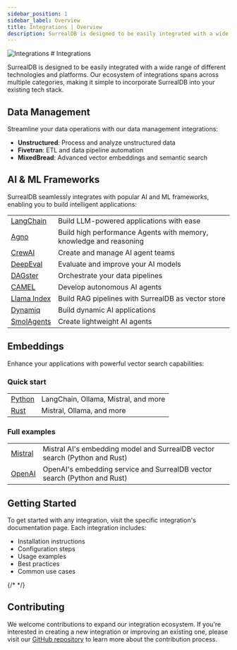 ```yaml
---
sidebar_position: 1
sidebar_label: Overview
title: Integrations | Overview
description: SurrealDB is designed to be easily integrated with a wide range of different technologies and platforms.
---
```




<div class="flag-title">
	<Image
		class="size-11 my-auto"
		width={300}
		alt="Integrations"
		src={{
			light: Logo,
			dark: Logo,
		}}
	/>
	# Integrations
</div>

SurrealDB is designed to be easily integrated with a wide range of different technologies and platforms. Our ecosystem of integrations spans across multiple categories, making it simple to incorporate SurrealDB into your existing tech stack.

## Data Management

Streamline your data operations with our data management integrations:

- **Unstructured**: Process and analyze unstructured data
- **Fivetran**: ETL and data pipeline automation
- **MixedBread**: Advanced vector embeddings and semantic search

## AI & ML Frameworks

SurrealDB seamlessly integrates with popular AI and ML frameworks, enabling you to build intelligent applications:

<table>
  <tbody>
    <tr>
      <td><a href="/docs/integrations/frameworks/langchain">LangChain</a></td>
      <td>Build LLM-powered applications with ease</td>
    </tr>
    <tr>
      <td><a href="/docs/integrations/frameworks/agno">Agno</a></td>
      <td>Build high performance Agents with memory, knowledge and reasoning</td>
    </tr>
    <tr>
      <td><a href="/docs/integrations/frameworks/crewai">CrewAI</a></td>
      <td>Create and manage AI agent teams</td>
    </tr>
    <tr>
      <td><a href="/docs/integrations/frameworks/deepeval">DeepEval</a></td>
      <td>Evaluate and improve your AI models</td>
    </tr>
    <tr>
      <td><a href="/docs/integrations/frameworks/dagster">DAGster</a></td>
      <td>Orchestrate your data pipelines</td>
    </tr>
    <tr>
      <td><a href="/docs/integrations/frameworks/camel">CAMEL</a></td>
      <td>Develop autonomous AI agents</td>
    </tr>
    <tr>
      <td><a href="/docs/integrations/frameworks/llama-index">Llama Index</a></td>
      <td>Build RAG pipelines with SurrealDB as vector store</td>
    </tr>
    <tr>
      <td><a href="/docs/integrations/frameworks/dynamiq">Dynamiq</a></td>
      <td>Build dynamic AI applications</td>
    </tr>
    <tr>
      <td><a href="/docs/integrations/frameworks/smolagents">SmolAgents</a></td>
      <td>Create lightweight AI agents</td>
    </tr>
  </tbody>
</table>


## Embeddings

Enhance your applications with powerful vector search capabilities:

### Quick start

<table>
  <tbody>
    <tr>
      <td><a href="/docs/integrations/embeddings/python">Python</a></td>
      <td>LangChain, Ollama, Mistral, and more</td>
    </tr>
    <tr>
      <td><a href="/docs/integrations/embeddings/rust">Rust</a></td>
      <td>Mistral, Ollama, and more</td>
    </tr>
  </tbody>
</table>

### Full examples

<table>
  <tbody>
    <tr>
      <td><a href="/docs/integrations/embeddings/mistral">Mistral</a></td>
      <td>Mistral AI's embedding model and SurrealDB vector search (Python and Rust)</td>
    </tr>
    <tr>
      <td><a href="/docs/integrations/embeddings/openai">OpenAI</a></td>
      <td>OpenAI's embedding service and SurrealDB vector search (Python and Rust)</td>
    </tr>
  </tbody>
</table>

## Getting Started

To get started with any integration, visit the specific integration's documentation page. Each integration includes:

- Installation instructions
- Configuration steps
- Usage examples
- Best practices
- Common use cases

{/* <Boxes>
    <IconBox
        title="AI & ML Frameworks"
        description="Build intelligent applications with popular AI frameworks"
        icon="robot"
        link="/docs/integrations/frameworks"
    />
    <IconBox
        title="Data Management"
        description="Streamline your data operations with powerful tools"
        icon="database"
        link="/docs/integrations/data-management"
    />
    <IconBox
        title="Embeddings"
        description="Enhance your applications with vector search"
        icon="search"
        link="/docs/integrations/embeddings"
    />
</Boxes> */}

## Contributing

We welcome contributions to expand our integration ecosystem. If you're interested in creating a new integration or improving an existing one, please visit our [GitHub repository](https://github.com/surrealdb/docs.surrealdb.com) to learn more about the contribution process.
